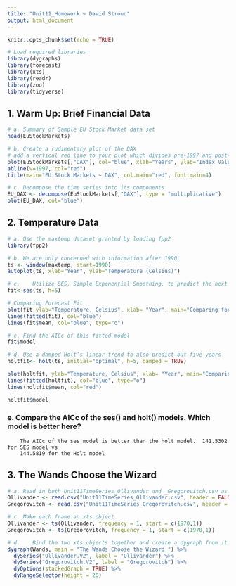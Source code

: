 ```yaml
---
title: "Unit11_Homework ~ David Stroud"
output: html_document
---
```


```r
knitr::opts_chunk$set(echo = TRUE)
```

```r
# Load required libraries
library(dygraphs)
library(forecast)
library(xts)
library(readr)
library(zoo)
library(tidyverse)
```


## 1. Warm Up: Brief Financial Data
```r
# a. Summary of Sample EU Stock Market data set
head(EuStockMarkets)
```

```r
# b. Create a rudimentary plot of the DAX
# add a vertical red line to your plot which divides pre-1997 and post-1997 information
plot(EuStockMarkets[,"DAX"], col="blue", xlab="Years", ylab="Index Value")
abline(v=1997, col="red")
title(main="EU Stock Markets ~ DAX", col.main="red", font.main=4)

```

```r
# c. Decompose the time series into its components 
EU_DAX <- decompose(EuStockMarkets[,"DAX"], type = "multiplicative")
plot(EU_DAX, col="blue")
```

## 2.	Temperature Data
```r
# a. Use the maxtemp dataset granted by loading fpp2
library(fpp2)
```

```r
# b. We are only concerned with information after 1990
ts <- window(maxtemp, start=1990)
autoplot(ts, xlab="Year", ylab="Temperature (Celsius)")
```

```r
# c.	Utilize SES, Simple Exponential Smoothing, to predict the next five years of maximum temperatures in Melbourne.
fit<-ses(ts, h=5)

# Comparing Forecast Fit
plot(fit,ylab="Temperature, Celsius", xlab= "Year", main="Comparing forecast fit")
lines(fitted(fit), col="blue")
lines(fit$mean, col="blue", type="o")
```

```r
# c. Find the AICc of this fitted model
fit$model
```



```r
# d. Use a damped Holt’s linear trend to also predict out five years
holtfit<- holt(ts, initial="optimal", h=5, damped = TRUE)

plot(holtfit, ylab="Temperature, Celsius", xlab= "Year", main="Comparing forecast fit")
lines(fitted(holtfit), col="blue", type="o")
lines(holtfit$mean, col="red")
```



```r
holtfit$model
```

### e.	Compare the AICc of the ses() and holt() models.  Which model is better here?
        The AICc of the ses model is better than the holt model.  141.5302 for SES model vs 
        144.5819 for the Holt model


## 3.	The Wands Choose the Wizard 
```r
# a. Read in both Unit11TimeSeries_Ollivander and _Gregorovitch.csv as two different data frames
Ollivander <- read.csv("Unit11TimeSeries_Ollivander.csv", header = FALSE)
Gregorovitch <- read.csv("Unit11TimeSeries_Gregorovitch.csv", header = FALSE)
```

```r
# c. Make each frame an xts object
Ollivander <- ts(Ollivander, frequency = 1, start = c(1970,1))
Gregorovitch <- ts(Gregorovitch, frequency = 1, start = c(1970,1))

```

```r
# d.	Bind the two xts objects together and create a dygraph from it
dygraph(Wands, main = "The Wands Choose the Wizard ") %>%
  dySeries("Ollivander.V2", label = "Ollivander") %>%
  dySeries("Gregorovitch.V2", label = "Gregorovitch") %>%
  dyOptions(stackedGraph = TRUE) %>%
  dyRangeSelector(height = 20)
```











